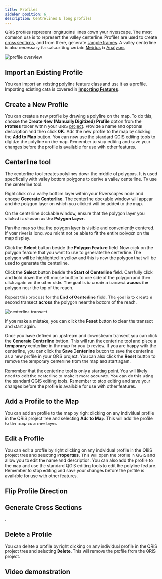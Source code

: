 ```yaml
---
title: Profiles
sidebar_position: 6
description: Centrelines & long profiles
---
```


QRiS profiles represent longitudinal lines down your riverscape. The most common use is to represent the valley centerline. Profiles are used to create [cross sections](/software-help/cross-sections), and from there, generate [sample frames](/software-help/sample-frames). A valley centerline is also necessary for calcualting certain [Metrics](/software-help/metrics/) in [Analyses](/software-help/analyses/)

![profile overview](/images/software-help/profile-overview.png)

## Import an Existing Profile

You can import an existing polyline feature class and use it as a profile. Importing existing data is covered in **[Importing Features](/software-help/importing-features/)**.

## Create a New Profile

You can create a new profile by drawing a polyline on the map. To do this, choose the **Create New (Manually Digitized) Profile** option from the **Profiles** folder within your QRiS [project](/software-help/projects). Provide a name and optional description and then click **OK**. Add the new profile to the map by clicking the **Add to Map** button. You can now use the standard QGIS editing tools to digitize the polyline on the map. Remember to stop editing and save your changes before the profile is available for use with other features.

## Centerline tool

The centerline tool creates polylines down the middle of polygons. It is used specifically with valley bottom polygons to derive a valley centerline. To use the centerline tool:

Right click on a valley bottom layer within your Riverscapes node and choose **Generate Centerline**. The centerline dockable window will appear and the polygon layer on which you clicked will be added to the map.

On the centerline dockable window, ensure that the polygon layer you clicked is chosen as the **Polygon Layer**.

Pan the map so that the polygon layer is visible and conveniently centered. If your river is long, you might not be able to fit the entire polygon on the map display. 

Click the **Select** button beside the **Polygon Feature** field. Now click on the polygon feature that you want to use to generate the centerline. The polygon will be highlighted in yellow and this is now the polygon that will be used to generate the centerline.

Click the **Select** button beside the **Start of Centerline** field. Carefully click and hold down the left mouse button to one side of the polygon and then click again on the other side. The goal is to create a transect **across** the polygon near the top of the reach.

Repeat this process for the **End of Centerline** field. The goal is to create a second transect **across** the polygon near the bottom of the reach.

![centerline transect](/images/software-help/centerline-transect.gif)

If you make a mistake, you can click the **Reset** button to clear the transect and start again.

Once you have defined an upstream and downstream transect you can click the **Generate Centerline** button. This will run the centerline tool and place a **temporary** centerline in the map for you to review. If you are happy with the centerline, you can click the **Save Centerline** button to save the centerline as a new profile in your QRiS project. You can also click the **Reset** button to remove the temporary centerline from the map and start again.

Remember that the centerline tool is only a starting point. You will likely need to edit the centerline to make it more accurate. You can do this using the standard QGIS editing tools. Remember to stop editing and save your changes before the profile is available for use with other features.

## Add a Profile to the Map

You can add an profile to the map by right clicking on any individual profile in the QRiS project tree and selecting **Add to Map**. This will add the profile to the map as a new layer. 

## Edit a Profile

You can edit a profile by right clicking on any individual profile in the QRiS project tree and selecting **Properties**. This will open the profile in QGIS and allow you to edit the name and description. You can also add the profile to the map and use the standard QGIS editing tools to edit the polyline feature. Remember to stop editing and save your changes before the profile is available for use with other features.

## Flip Profile Direction

## Generate Cross Sections

. 

## Delete a Profile

You can delete a profile by right clicking on any individual profile in the QRiS project tree and selecting **Delete**. This will remove the profile from the QRiS project.
## Video demonstration

<YouTubeEmbed videoId="VW1Y0P2MsCs" caption="How profiles work in QRiS"/> 